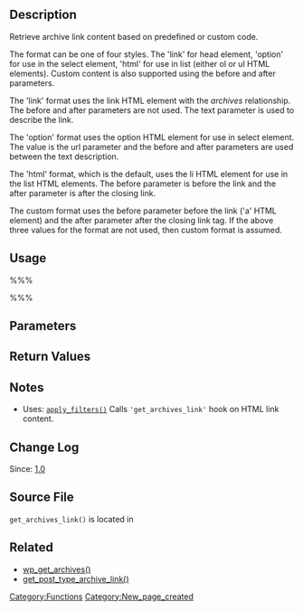 {{Languages|
{{en|Function Reference/get_archives_link}}
{{ja|関数リファレンス/get_archives_link}}
}}

== Description ==

Retrieve archive link content based on predefined or custom code.

The format can be one of four styles. The 'link' for head element, 'option' for use in the select element, 'html' for use in list (either ol or ul HTML elements). Custom content is also supported using the before and after parameters.

The 'link' format uses the link HTML element with the <em>archives</em> relationship. The before and after parameters are not used. The text parameter is used to describe the link.

The 'option' format uses the option HTML element for use in select element. The value is the url parameter and the before and after parameters are used between the text description.

The 'html' format, which is the default, uses the li HTML element for use in the list HTML elements. The before parameter is before the link and the after parameter is after the closing link.

The custom format uses the before parameter before the link ('a' HTML element) and the after parameter after the closing link tag. If the above three values for the format are not used, then custom format is assumed.

== Usage ==

%%%<?php get_archives_link( $url, $text, $format, $before, $after ); ?>%%%

== Parameters ==

{{Parameter|$url|string|URL to archive.|required}}

{{Parameter|$text|string|Archive text description.|required}}

{{Parameter|$format|string|Optional, default is 'html'. Can be 'link', 'option', 'html', or custom.|optional|html}}

{{Parameter|$before|string|Optional.|optional|empty string}}

{{Parameter|$after|string|Optional.|optional|empty string}}

== Return Values ==

{{Return||string|HTML link content for archive.}}

== Notes ==

* Uses: [[Function_Reference/apply_filters|<tt>apply_filters()</tt>]] Calls <code>'get_archives_link'</code> hook on HTML link content.

== Change Log ==

Since: [[Version 1.0|1.0]]

== Source File ==

<tt>get_archives_link()</tt> is located in {{Trac|wp-includes/general-template.php}}

== Related ==

* [[Function Reference/wp_get_archives|wp_get_archives()]]
* [[Function Reference/get_post_type_archive_link|get_post_type_archive_link()]]

{{DEFAULTSORT:Get_archives_link}}
[[Category:Functions]]

[[Category:New_page_created]]